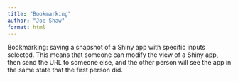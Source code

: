 ```yaml
---
title: "Bookmarking"
author: "Joe Shaw"
format: html
---
```


Bookmarking: saving a snapshot of a Shiny app with specific inputs selected. This means that someone can modify the view of a Shiny app, then send the URL to someone else, and the other person will see the app in the same state that the first person did.

